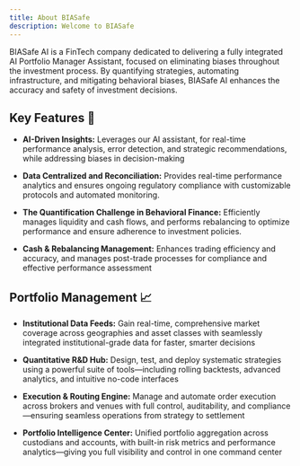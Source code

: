 ```yaml
---
title: About BIASafe
description: Welcome to BIASafe
---
```


BIASafe AI is a FinTech company dedicated to delivering a fully integrated
AI Portfolio Manager Assistant, focused on eliminating biases throughout
the investment process. By quantifying strategies, automating infrastructure,
and mitigating behavioral biases, BIASafe AI enhances the accuracy and
safety of investment decisions.

## **Key Features** 🔑

- **AI-Driven Insights:** Leverages our AI assistant, for real-time performance analysis, error
  detection, and strategic recommendations, while addressing biases in
  decision-making

- **Data Centralized and Reconciliation:** Provides real-time performance analytics and ensures ongoing regulatory
  compliance with customizable protocols and automated monitoring.

- **The Quantification Challenge in Behavioral Finance:** Efficiently manages liquidity and cash flows, and performs rebalancing to
  optimize performance and ensure adherence to investment policies.

- **Cash & Rebalancing Management:** Enhances trading efficiency and accuracy, and manages post-trade processes
  for compliance and effective performance assessment

## **Portfolio Management** 📈

- **Institutional Data Feeds:** Gain real-time, comprehensive market coverage across geographies and asset classes with seamlessly integrated institutional-grade data for faster, smarter decisions

- **Quantitative R&D Hub:** Design, test, and deploy systematic strategies using a powerful suite of tools—including rolling backtests, advanced analytics, and intuitive no-code interfaces

- **Execution & Routing Engine:** Manage and automate order execution across brokers and venues with full control, auditability, and compliance—ensuring seamless operations from strategy to settlement

- **Portfolio Intelligence Center:** Unified portfolio aggregation across custodians and accounts, with built-in risk metrics and performance analytics—giving you full visibility and control in one command center
